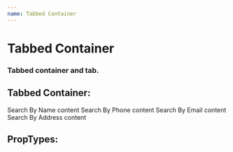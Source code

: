 ```yaml
---
name: Tabbed Container
---
```






# Tabbed Container
### Tabbed container and tab.

## Tabbed Container:
<Playground>
	<TabbedContainer>
		<Tab defaultActive title="Search By Name">
			Search By Name content
		</Tab>
		<Tab title="Search By Phone">
			Search By Phone content
		</Tab>
		<Tab title="Search By Email">
			Search By Email content
		</Tab>
		<Tab title="Search By Address">
			Search By Address content
		</Tab>
	</TabbedContainer>
</Playground>

## PropTypes:
<PropsTable of={TabbedContainer} />

